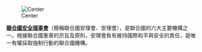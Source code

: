 [[File:UN_security_council_2005.jpg|Center]]

'''[[聯合國安全理事會|聯合國安全理事會]]'''（簡稱聯合國安理會、安理會），是聯合國的六大主要機構之一。根據聯合國憲章的宗旨及原則，安理會負有維持國際和平與安全的責任，是唯一有權採取強制行動的聯合國機構。